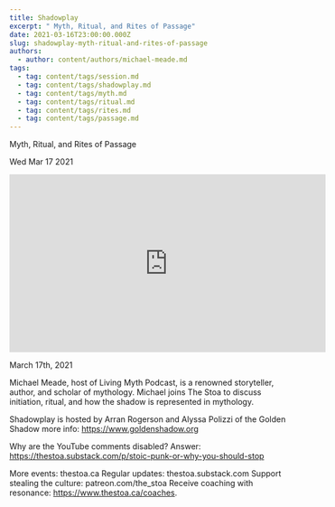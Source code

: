 ```yaml
---
title: Shadowplay
excerpt: " Myth, Ritual, and Rites of Passage"
date: 2021-03-16T23:00:00.000Z
slug: shadowplay-myth-ritual-and-rites-of-passage
authors:
  - author: content/authors/michael-meade.md
tags:
  - tag: content/tags/session.md
  - tag: content/tags/shadowplay.md
  - tag: content/tags/myth.md
  - tag: content/tags/ritual.md
  - tag: content/tags/rites.md
  - tag: content/tags/passage.md
---
```




 Myth, Ritual, and Rites of Passage

Wed Mar 17 2021

<iframe width="560" height="315" src="https://www.youtube.com/embed/hZY3Z1sa41Y" title="Shadowplay: Myth, Ritual, and Rites of Passage w/ Michael Meade" frameborder="0" allow="accelerometer; autoplay; clipboard-write; encrypted-media; gyroscope; picture-in-picture" allowfullscreen ></iframe>

March 17th, 2021

Michael Meade, host of Living Myth Podcast, is a renowned storyteller, author, and scholar of mythology. Michael joins The Stoa to discuss initiation, ritual, and how the shadow is represented in mythology.

Shadowplay is hosted by Arran Rogerson and Alyssa Polizzi of the Golden Shadow more info: https://www.goldenshadow.org

Why are the YouTube comments disabled? Answer: https://thestoa.substack.com/p/stoic-punk-or-why-you-should-stop

More events: thestoa.ca
Regular updates: thestoa.substack.com
Support stealing the culture: patreon.com/the_stoa
Receive coaching with resonance: https://www.thestoa.ca/coaches.


